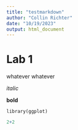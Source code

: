 ```yaml
---
title: "testmarkdown"
author: "Collin Richter"
date: "10/19/2023"
output: html_document
---
```


# Lab 1
whatever whatever


*italic*

**bold**

`library(ggplot)`

```r
2+2
```